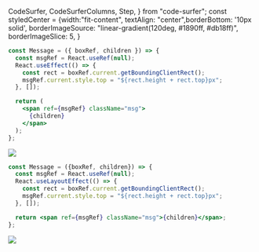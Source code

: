   CodeSurfer,
  CodeSurferColumns,
  Step,
} from "code-surfer";
const styledCenter = {width:"fit-content", textAlign: "center",borderBottom: '10px solid',
borderImageSource: "linear-gradient(120deg, #1890ff, #db18ff)",
  borderImageSlice: 5,
}

<CodeSurferColumns themes={[nightOwl]}>
<Step>


```jsx title="useLayoutEffect" subtitle="before the browser has a chance to paint."
const Message = ({ boxRef, children }) => {
  const msgRef = React.useRef(null);
  React.useEffect(() => {
    const rect = boxRef.current.getBoundingClientRect();
    msgRef.current.style.top = "${rect.height + rect.top}px";
  }, []);

  return (
    <span ref={msgRef} className="msg">
      {children}
    </span>
  );
};
```
<Image src={useEffect} size='80%'></Image>

</Step>

<Step>

```jsx title="useLayoutEffect" 
const Message = ({boxRef, children}) => {
  const msgRef = React.useRef(null);
  React.useLayoutEffect(() => {
    const rect = boxRef.current.getBoundingClientRect();
    msgRef.current.style.top = "${rect.height + rect.top}px";
  }, []);

  return <span ref={msgRef} className="msg">{children}</span>;
};

```
<Image src={useLayoutEffect} size='80%'></Image>

</Step>


</CodeSurferColumns>
